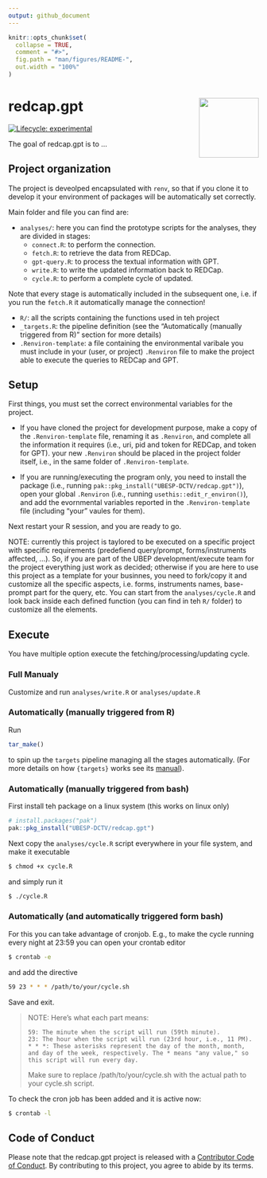 ```yaml
---
output: github_document
---
```


<!-- README.md is generated from README.Rmd. Please edit that file -->

```r
knitr::opts_chunk$set(
  collapse = TRUE,
  comment = "#>",
  fig.path = "man/figures/README-",
  out.width = "100%"
)
```

# redcap.gpt <img src="man/figures/logo.png" align="right" height="120" alt="" />

<!-- badges: start -->
[![Lifecycle: experimental](https://img.shields.io/badge/lifecycle-experimental-orange.svg)](https://lifecycle.r-lib.org/articles/stages.html#experimental)
<!-- badges: end -->

The goal of redcap.gpt is to …

## Project organization
The project is deveolped encapsulated with `renv`, so that if you clone it to develop it your environment of packages will be automatically set correctly.

Main folder and file you can find are:

- `analyses/`: here you can find the prototype scripts for the analyses, they are divided in stages:
  + `connect.R`: to perform the connection.
  + `fetch.R`: to retrieve the data from REDCap.
  + `gpt-query.R`: to process the textual information with GPT.
  + `write.R`: to write the updated information back to REDCap.
  + `cycle.R`: to perform a complete cycle of updated.

Note that every stage is automatically included in the subsequent one, i.e. if you run the `fetch.R` it automatically manage the connection!

- `R/`: all the scripts containing the functions used in teh project
- `_targets.R`: the pipeline definition (see the "Automatically (manually triggered from R)" section for more details)
- `.Renviron-template`: a file containing the environmental varibale you must include in your (user, or project) `.Renviron` file to make the project able to execute the queries to REDCap and GPT.

## Setup
First things, you must set the correct environmental variables for the project.

- If you have cloned the project for development purpose, make a copy of the `.Renviron-template` file, renaming it as `.Renviron`, and complete all the information it requires (i.e., uri, pid and token for REDCap, and token for GPT). your new `.Renviron` should be placed in the project folder itself, i.e., in the same folder of `.Renviron-template`.

- If you are running/executing the program only, you need to install the package (i.e., running `pak::pkg_install("UBESP-DCTV/redcap.gpt")`), open your global `.Renviron` (i.e., running `usethis::edit_r_environ()`), and add the evornmental variables reported in the `.Renviron-template` file (including "your" vaules for them). 

Next restart your R session, and you are ready to go.

NOTE: currently this project is taylored to be executed on a specific project with specific requirements (predefiend query/prompt, forms/instruments affected, ...). So, if you are part of the UBEP development/execute team for the project everything just work as decided; otherwise if you are here to use this project as a template for your businnes, you need to fork/copy it and customize all the specific aspects, i.e. forms, instruments names, base-prompt part for the query, etc. You can start from the `analyses/cycle.R` and look back inside each defined function (you can find in teh `R/` folder) to customize all the elements.

## Execute
You have multiple option execute the fetching/processing/updating cycle.

### Full Manualy
Customize and run `analyses/write.R` or `analyses/update.R`

### Automatically (manually triggered from R)
Run 
```r
tar_make()
```

to spin up the `targets` pipeline managing all the stages automatically.
(For more details on how `{targets}` works see its [manual](https://books.ropensci.org/targets/)).

### Automatically (manually triggered from bash)
First install teh package on a linux system (this works on linux only)

```r
# install.packages("pak")
pak::pkg_install("UBESP-DCTV/redcap.gpt")
``` 

Next copy the `analyses/cycle.R` script everywhere in your file system,
and make it executable

```bash
$ chmod +x cycle.R
```

and simply run it


```bash
$ ./cycle.R
```

### Automatically (and automatically triggered form bash)
For this you can take advantage of cronjob. E.g., to make the cycle running every night at 23:59 you can open your crontab editor

```bash
$ crontab -e
```

and add the directive

```bash
59 23 * * * /path/to/your/cycle.sh
```

Save and exit.

> NOTE:
> Here's what each part means:
> 
>     59: The minute when the script will run (59th minute).
>     23: The hour when the script will run (23rd hour, i.e., 11 PM).
>     * * *: These asterisks represent the day of the month, month, and day of the week, respectively. The * means "any value," so this script will run every day.
> 
> Make sure to replace /path/to/your/cycle.sh with the actual path to your cycle.sh script.

To check the cron job has been added and it is active now:

```bash
$ crontab -l
```


## Code of Conduct

Please note that the redcap.gpt project is released with a [Contributor
Code of
Conduct](https://contributor-covenant.org/version/2/1/CODE_OF_CONDUCT.html).
By contributing to this project, you agree to abide by its terms.
